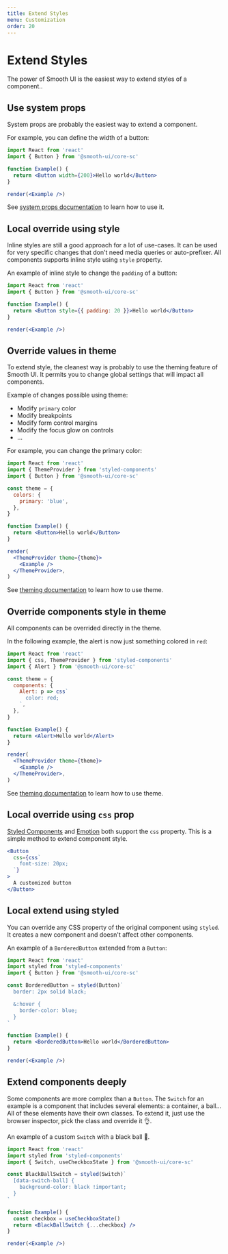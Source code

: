```yaml
---
title: Extend Styles
menu: Customization
order: 20
---
```


# Extend Styles

The power of Smooth UI is the easiest way to extend styles of a component..

## Use system props

System props are probably the easiest way to extend a component.

For example, you can define the width of a button:

```jsx live noInline
import React from 'react'
import { Button } from '@smooth-ui/core-sc'

function Example() {
  return <Button width={200}>Hello world</Button>
}

render(<Example />)
```

See [system props documentation](/docs/system/) to learn how to use it.

## Local override using style

Inline styles are still a good approach for a lot of use-cases. It can be used for very specific changes that don't need media queries or auto-prefixer. All components supports inline style using `style` property.

An example of inline style to change the `padding` of a button:

```jsx live noInline
import React from 'react'
import { Button } from '@smooth-ui/core-sc'

function Example() {
  return <Button style={{ padding: 20 }}>Hello world</Button>
}

render(<Example />)
```

## Override values in theme

To extend style, the cleanest way is probably to use the theming feature of Smooth UI. It permits you to change global settings that will impact all components.

Example of changes possible using theme:

- Modify `primary` color
- Modify breakpoints
- Modify form control margins
- Modify the focus glow on controls
- ...

For example, you can change the primary color:

```jsx live noInline
import React from 'react'
import { ThemeProvider } from 'styled-components'
import { Button } from '@smooth-ui/core-sc'

const theme = {
  colors: {
    primary: 'blue',
  },
}

function Example() {
  return <Button>Hello world</Button>
}

render(
  <ThemeProvider theme={theme}>
    <Example />
  </ThemeProvider>,
)
```

See [theming documentation](/docs/theming/) to learn how to use theme.

## Override components style in theme

All components can be overrided directly in the theme.

In the following example, the alert is now just something colored in `red`:

```jsx live noInline
import React from 'react'
import { css, ThemeProvider } from 'styled-components'
import { Alert } from '@smooth-ui/core-sc'

const theme = {
  components: {
    Alert: p => css`
      color: red;
    `,
  },
}

function Example() {
  return <Alert>Hello world</Alert>
}

render(
  <ThemeProvider theme={theme}>
    <Example />
  </ThemeProvider>,
)
```

See [theming documentation](/docs/theming/) to learn how to use theme.

## Local override using `css` prop

[Styled Components](https://www.styled-components.com/docs/api#css-prop) and [Emotion](https://emotion.sh/docs/css-prop) both support the `css` property. This is a simple method to extend component style.

```jsx
<Button
  css={css`
    font-size: 20px;
  `}
>
  A customized button
</Button>
```

## Local extend using styled

You can override any CSS property of the original component using `styled`. It creates a new component and doesn't affect other components.

An example of a `BorderedButton` extended from a `Button`:

```jsx live noInline
import React from 'react'
import styled from 'styled-components'
import { Button } from '@smooth-ui/core-sc'

const BorderedButton = styled(Button)`
  border: 2px solid black;

  &:hover {
    border-color: blue;
  }
`

function Example() {
  return <BorderedButton>Hello world</BorderedButton>
}

render(<Example />)
```

## Extend components deeply

Some components are more complex than a `Button`. The `Switch` for an example is a component that includes several elements: a container, a ball... All of these elements have their own classes. To extend it, just use the browser inspector, pick the class and override it 👌.

An example of a custom `Switch` with a black ball 🎱.

```jsx live noInline
import React from 'react'
import styled from 'styled-components'
import { Switch, useCheckboxState } from '@smooth-ui/core-sc'

const BlackBallSwitch = styled(Switch)`
  [data-switch-ball] {
    background-color: black !important;
  }
`

function Example() {
  const checkbox = useCheckboxState()
  return <BlackBallSwitch {...checkbox} />
}

render(<Example />)
```
